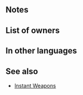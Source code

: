 {{Weapon Infobox
|tagid=SID_瞬撃の槍
|weaponName=Instant Lance
|image=wep_lc089
|weaponType=Lance
|might=10
|range=1
|effect=If unit initiates combat, grants Atk/Def+4 during combat and foe cannot make a follow-up attack.
|cost=200
|exclusive=0
|statModifiers=0,10,0,0,0
|required=Steel Lance
|next=
|promotionRarity=5
|promotionTier=1
|intID=2312
|sort=10100
|value=11
|timingID=1
|abilityID=127
|limit1ID=1
|randomTimestamp=2020-12-17T07:00:00Z
|randomMinLv=21
|randomMaxLv=35
|properties=random_owner
}}
==Notes==
{{IfUnitInitiates}}
{{Combat boosts}}
{{Prevent follow-up}}
==List of owners==
{{Skill Hero List}}
==In other languages==
{{OtherLanguages
|japanese=瞬撃の槍
|german=Sekundenlanze
|spanishEU=Lanza fugaz
|spanishLA=Lanza fugaz
|french=Lance vive
|italian=Lancia rapida
|chineseTW=瞬擊之槍
|portuguese=Lança imediata
}}
==See also==
{{See also skills|cond=Description LIKE '%If unit initiates combat, grants Atk%Def+%and foe cannot make a follow-up attack%' AND WikiName NOT LIKE '%Instant%'|columns=3}}
* [[Skill families#Instant|Instant Weapons]]
{{Weapons Navbox}}